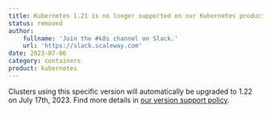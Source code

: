 ```yaml
---
title: Kubernetes 1.21 is no longer supported on our Kubernetes products
status: removed
author:
    fullname: 'Join the #k8s channel on Slack.'
    url: 'https://slack.scaleway.com'
date: 2023-07-06
category: containers
product: kubernetes
---
```


Clusters using this specific version will automatically be upgraded to 1.22 on July 17th, 2023.
Find more details in [our version support policy](/kubernetes/reference-content/version-support-policy/).

